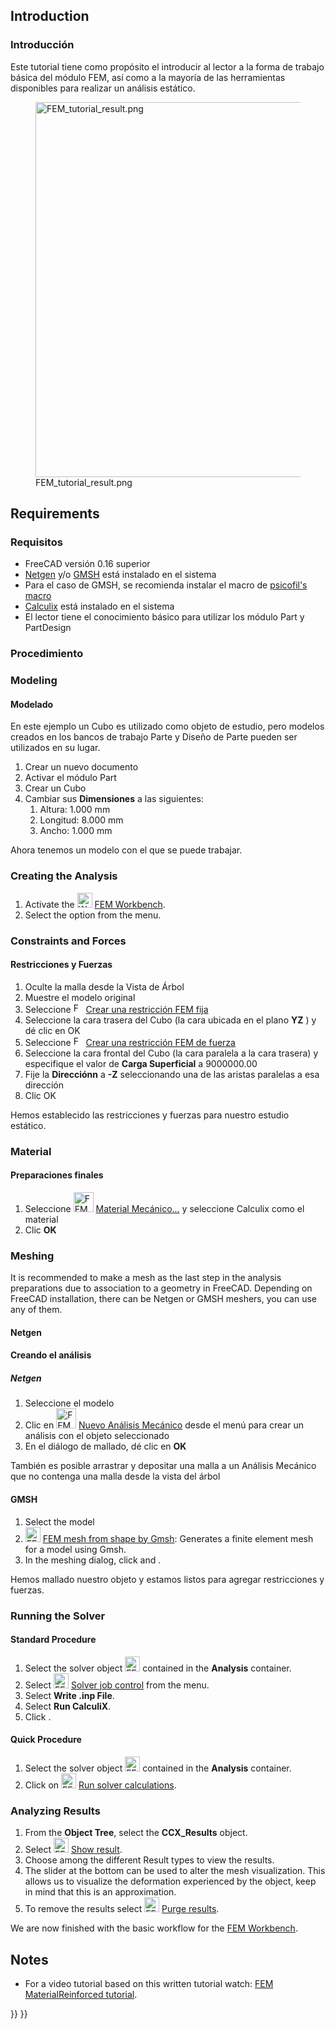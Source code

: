 <languages/>

<div class="mw-translate-fuzzy">
{{TutorialInfo/es
|Topic= Análisis de Elemento Finito
|Level= Principiante
|Time= 10 minutos + tiempo del Solver
|Author=[http://freecadweb.org/wiki/index.php?title=User:Drei Drei]
|FCVersion=0.16 o superior
|Files=
}}
</div>

== Introduction ==

<div class="mw-translate-fuzzy">
=== Introducción ===
Este tutorial tiene como propósito el introducir al lector a la forma de trabajo básica del módulo FEM, así como a la mayoría de las herramientas disponibles para realizar un análisis estático.
</div>

[[Image:FEM_tutorial_result.png|600px]]

== Requirements ==

<div class="mw-translate-fuzzy">
=== Requisitos ===
* FreeCAD versión 0.16 superior
* [http://sourceforge.net/projects/netgen-mesher/ Netgen] y/o [http://geuz.org/gmsh/ GMSH] está instalado en el sistema
* Para el caso de GMSH, se recomienda instalar el macro de [https://github.com/psicofil/Macros_FreeCAD psicofil's macro]
* [http://www.calculix.de/ Calculix] está instalado en el sistema
* El lector tiene el conocimiento básico para utilizar los módulo Part y PartDesign
</div>

<span id="Procedure"></span>
<div class="mw-translate-fuzzy">
=== Procedimiento ===
</div>

=== Modeling ===

<div class="mw-translate-fuzzy">
==== Modelado ====
En este ejemplo un Cubo es utilizado como objeto de estudio, pero modelos creados en los bancos de trabajo Parte y Diseño de Parte pueden ser utilizados en su lugar.
</div>

<div class="mw-translate-fuzzy">
# Crear un nuevo documento
# Activar el módulo Part 
# Crear un Cubo
# Cambiar sus '''Dimensiones''' a las siguientes:
## Altura:  1.000 mm
## Longitud: 8.000 mm
## Ancho: 1.000 mm
</div>

<div class="mw-translate-fuzzy">
Ahora tenemos un modelo con el que se puede trabajar.
</div>

=== Creating the Analysis ===

# Activate the [[Image:Workbench_FEM.svg|24px|link=FEM_Workbench]] [[FEM_Workbench|FEM Workbench]].
# Select the {{MenuCommand|Model → [[Image:FEM_Analysis.svg|16px]] Analysis container‏‎}} option from the menu.

=== Constraints and Forces ===

<div class="mw-translate-fuzzy">
==== Restricciones y Fuerzas ====
# Oculte la malla desde la Vista de Árbol
# Muestre el modelo original
# Seleccione [[Image:FEM_FixedConstraint.png|16px]] [[FEM_ConstraintFixed/es|Crear una restricción FEM fija]]
# Seleccione la cara trasera del Cubo (la cara ubicada en el plano '''YZ''' ) y dé clic en OK
# Seleccione  [[Image:FEM_ForceConstraint.png|16px]] [[FEM_ConstraintForce/es|Crear una restricción FEM de fuerza]]
# Seleccione la cara frontal del Cubo (la cara paralela a la cara trasera) y especifique el valor de '''Carga Superficial'''  a 9000000.00
# Fije la '''Direcciónn''' a '''-Z''' seleccionando una de las aristas paralelas a esa dirección
# Clic OK
</div>

Hemos establecido las restricciones y fuerzas para nuestro estudio estático.

=== Material ===

<div class="mw-translate-fuzzy">
==== Preparaciones finales ====
#Seleccione [[Image:FEM_Material.png|32px]] [[FEM_MaterialSolid/es|Material Mecánico...]] y seleccione Calculix como el material
# Clic '''OK'''
</div>

=== Meshing ===

It is recommended to make a mesh as the last step in the analysis preparations due to association to a geometry in FreeCAD.
Depending on FreeCAD installation, there can be Netgen or GMSH meshers, you can use any of them.

==== Netgen ====

<div class="mw-translate-fuzzy">
==== Creando el análisis ====
===== Netgen =====
# Seleccione el modelo 
# Clic en [[Image:FEM_Analysis.png|32px]] [[FEM_Analysis/es|Nuevo Análisis Mecánico]] desde el menú para crear un análisis con el objeto seleccionado
# En el diálogo de mallado, dé clic en '''OK'''
</div>

<div class="mw-translate-fuzzy">
También es posible arrastrar y depositar una malla a un Análisis Mecánico que no contenga una malla desde la vista del árbol
</div>

==== GMSH ====

# Select the model
# [[Image:FEM_MeshGmshFromShape.svg|24px]] [[FEM_MeshGmshFromShape|FEM mesh from shape by Gmsh]]: Generates a finite element mesh for a model using Gmsh.
# In the meshing dialog, click {{Button|Apply}} and {{Button|OK}}.

Hemos mallado nuestro objeto y estamos listos para agregar restricciones y fuerzas.

===  Running the Solver ===

==== Standard Procedure ====

# Select the solver object [[Image:FEM_SolverCalculixCxxtools.svg|24px]] contained in the '''Analysis''' container.
# Select [[Image:FEM_SolverControl.svg|24px]] [[FEM_SolverControl|Solver job control]] from the menu.
# Select '''Write .inp File'''.
# Select '''Run CalculiX'''.
# Click {{Button|OK}}.

==== Quick Procedure ====

# Select the solver object [[Image:FEM_SolverCalculixCxxtools.svg|24px]] contained in the '''Analysis''' container.
# Click on [[Image:FEM_SolverRun.svg|24px]] [[FEM_SolverRun|Run solver calculations]].

=== Analyzing Results ===

# From the '''Object Tree''', select the '''CCX_Results''' object.
# Select [[Image:FEM_ResultShow.svg|24px|link=FEM_ResultShow]] [[FEM_ResultShow|Show result]].
# Choose among the different Result types to view the results.
# The slider at the bottom can be used to alter the mesh visualization. This allows us to visualize the deformation experienced by the object, keep in mind that this is an approximation.
# To remove the results select [[Image:FEM_ResultsPurge.svg|24px|link=FEM_ResultsPurge]] [[FEM_ResultsPurge|Purge results]].

{{Note|Comparison to previous example file|If you select the '''Z displacement''' result type, you can see that the obtained value is almost identical to the test example provided by FreeCAD. Differences may occur due to the quality of the mesh and the number of nodes it possesses.}}

We are now finished with the basic workflow for the [[FEM_Workbench|FEM Workbench]].

== Notes ==

* For a video tutorial based on this written tutorial watch: [https://www.youtube.com/watch?v=SZTIqhfCSVc FEM MaterialReinforced tutorial].


{{FEM Tools navi{{#translation:}}}}
{{Userdocnavi{{#translation:}}}}
